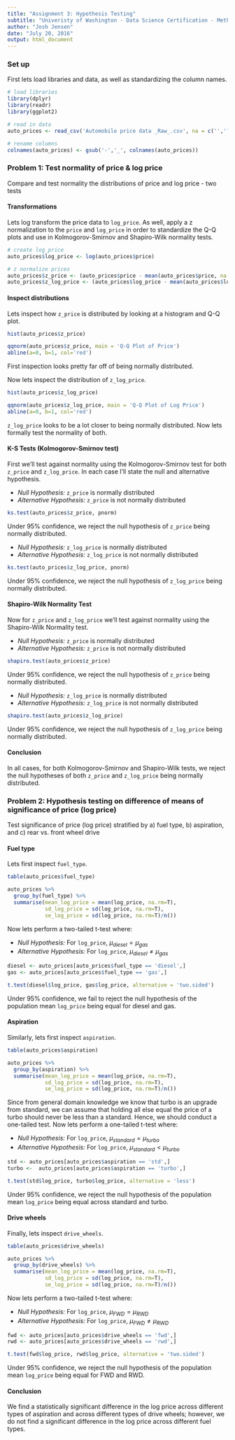 ```yaml
---
title: "Assignment 3: Hypothesis Testing"
subtitle: "Univeristy of Washington - Data Science Certification - Method for Data Analysis"
author: "Josh Jensen"
date: "July 20, 2016"
output: html_document
---
```


### Set up
First lets load libraries and data, as well as standardizing the column names.

``` r
# load libraries
library(dplyr)
library(readr)
library(ggplot2)

# read in data
auto_prices <- read_csv('Automobile price data _Raw_.csv', na = c('','?')) 

# rename columns
colnames(auto_prices) <- gsub('-','_', colnames(auto_prices))
```

### Problem 1: Test normality of price & log price
Compare and test normality the distributions of price and log price - two tests

#### Transformations
Lets log transform the price data to `log_price`. As well, apply a z normalization to the `price` and `log_price` in order to standardize the Q-Q plots and use in Kolmogorov-Smirnov and Shapiro-Wilk normality tests. 
``` r
# create log_price
auto_prices$log_price <- log(auto_prices$price)

# z normalize prices
auto_prices$z_price <- (auto_prices$price - mean(auto_prices$price, na.rm = T)) / sd(auto_prices$price, na.rm = T)
auto_prices$z_log_price <- (auto_prices$log_price - mean(auto_prices$log_price, na.rm = T)) / sd(auto_prices$log_price, na.rm = T)
```

#### Inspect distributions
Lets inspect how `z_price` is distributed by looking at a histogram and Q-Q plot.
``` r
hist(auto_prices$z_price)
```

``` r
qqnorm(auto_prices$z_price, main = 'Q-Q Plot of Price')
abline(a=0, b=1, col='red')
```

First inspection looks pretty far off of being normally distributed.

Now lets inspect the distribution of `z_log_price`.
``` r
hist(auto_prices$z_log_price)
```

``` r
qqnorm(auto_prices$z_log_price, main = 'Q-Q Plot of Log Price')
abline(a=0, b=1, col='red')
```

`z_log_price` looks to be a lot closer to being normally distributed. Now lets formally test the normality of both.


#### K-S Tests (Kolmogorov-Smirnov test)
First we'll test against normality using the Kolmogorov-Smirnov test for both `z_price` and `z_log_price`. In each case I'll state the null and alternative hypothesis.

+ *Null Hypothesis:* `z_price` is normally distributed
+ *Alternative Hypothesis:* `z_price` is not normally distributed
``` r
ks.test(auto_prices$z_price, pnorm)
```

Under 95% confidence, we reject the null hypothesis of `z_price` being normally distributed.

+ *Null Hypothesis:* `z_log_price` is normally distributed
+ *Alternative Hypothesis:* `z_log_price` is not normally distributed
``` r
ks.test(auto_prices$z_log_price, pnorm)
```

Under 95% confidence, we reject the null hypothesis of `z_log_price` being normally distributed.


#### Shapiro-Wilk Normality Test
Now for `z_price` and `z_log_price` we'll test against normality using the Shapiro-Wilk Normality test.

+ *Null Hypothesis:* `z_price` is normally distributed
+ *Alternative Hypothesis:* `z_price` is not normally distributed
``` r
shapiro.test(auto_prices$z_price)
```

Under 95% confidence, we reject the null hypothesis of `z_price` being normally distributed.

+ *Null Hypothesis:* `z_log_price` is normally distributed
+ *Alternative Hypothesis:* `z_log_price` is not normally distributed
``` r
shapiro.test(auto_prices$z_log_price)
```

Under 95% confidence, we reject the null hypothesis of `z_log_price` being normally distributed.

#### Conclusion
In all cases, for both Kolmogorov-Smirnov and Shapiro-Wilk tests, we reject the null hypotheses of both `z_price` and `z_log_price` being normally distributed.



### Problem 2: Hypothesis testing on difference of means of significance of price (log price)
Test significance of price (log price) stratified by a) fuel type, b) aspiration, and c) rear vs. front wheel drive


#### Fuel type
Lets first inspect `fuel_type`.
``` r
table(auto_prices$fuel_type)
```

``` r
auto_prices %>%
  group_by(fuel_type) %>%
  summarise(mean_log_price = mean(log_price, na.rm=T), 
            sd_log_price = sd(log_price, na.rm=T), 
            se_log_price = sd(log_price, na.rm=T)/n())
```

Now lets perform a two-tailed t-test where:

+ *Null Hypothesis:* For `log_price`, $\mu_{diesel} = \mu_{gas}$
+ *Alternative Hypothesis:* For `log_price`, $\mu_{diesel} \neq \mu_{gas}$
``` r
diesel <- auto_prices[auto_prices$fuel_type == 'diesel',]
gas <- auto_prices[auto_prices$fuel_type == 'gas',]

t.test(diesel$log_price, gas$log_price, alternative = 'two.sided')
```

Under 95% confidence, we fail to reject the null hypothesis of the population mean `log_price` being equal for diesel and gas.


#### Aspiration

Similarly, lets first inspect `aspiration`.
``` r
table(auto_prices$aspiration)
```

``` r
auto_prices %>% 
  group_by(aspiration) %>%
  summarise(mean_log_price = mean(log_price, na.rm=T), 
            sd_log_price = sd(log_price, na.rm=T), 
            se_log_price = sd(log_price, na.rm=T)/n())
```

Since from general domain knowledge we know that turbo is an upgrade from standard, we can assume that holding all else equal the price of a turbo should never be less than a standard. Hence, we should conduct a one-tailed test. Now lets perform a one-tailed t-test where:

+ *Null Hypothesis:* For `log_price`, $\mu_{standard} = \mu_{turbo}$
+ *Alternative Hypothesis:* For `log_price`, $\mu_{standard} < \mu_{turbo}$
``` r
std <- auto_prices[auto_prices$aspiration == 'std',]
turbo <-  auto_prices[auto_prices$aspiration == 'turbo',]

t.test(std$log_price, turbo$log_price, alternative = 'less')
```

Under 95% confidence, we reject the null hypothesis of the population mean `log_price` being equal across standard and turbo.


#### Drive wheels

Finally, lets inspect `drive_wheels`.
``` r
table(auto_prices$drive_wheels)
```

``` r
auto_prices %>% 
  group_by(drive_wheels) %>%
  summarise(mean_log_price = mean(log_price, na.rm=T), 
            sd_log_price = sd(log_price, na.rm=T), 
            se_log_price = sd(log_price, na.rm=T)/n())
```

Now lets perform a two-tailed t-test where:

+ *Null Hypothesis:* For `log_price`, $\mu_{FWD} = \mu_{RWD}$
+ *Alternative Hypothesis:* For `log_price`, $\mu_{FWD} \neq \mu_{RWD}$
``` r
fwd <- auto_prices[auto_prices$drive_wheels == 'fwd',]
rwd <- auto_prices[auto_prices$drive_wheels == 'rwd',]

t.test(fwd$log_price, rwd$log_price, alternative = 'two.sided')
```

Under 95% confidence, we reject the null hypothesis of the population mean `log_price` being equal for FWD and RWD.


#### Conclusion
We find a statistically significant difference in the log price across different types of aspiration and across different types of drive wheels; however, we do not find a significant difference in the log price across different fuel types.